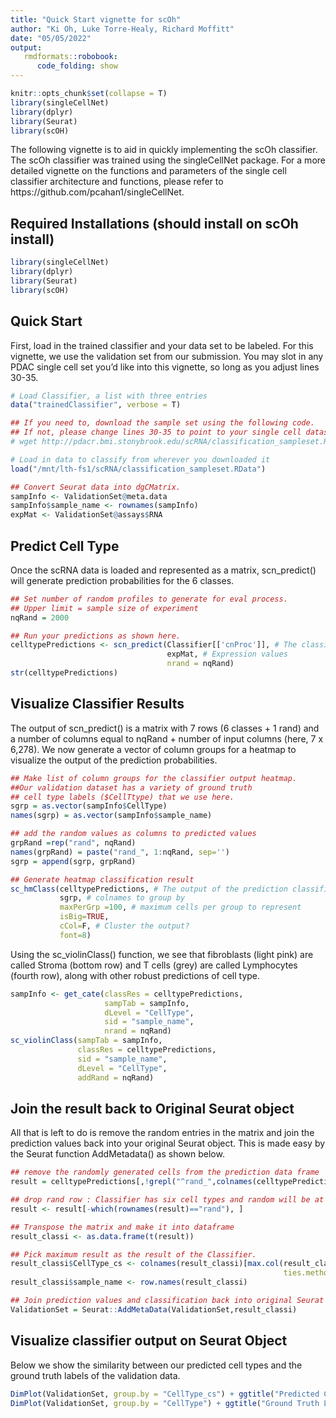 ```yaml
---
title: "Quick Start vignette for scOh"
author: "Ki Oh, Luke Torre-Healy, Richard Moffitt"
date: "05/05/2022"
output:
   rmdformats::robobook:
      code_folding: show
---
```


```r
knitr::opts_chunk$set(collapse = T)
library(singleCellNet)
library(dplyr)
library(Seurat)
library(scOH)
```

\newpage

The following vignette is to aid in quickly implementing the scOh classifier. The scOh classifier was trained using the singleCellNet package. For a more detailed vignette on the functions and parameters of the single cell classifier architecture and functions, please refer to https://github.com/pcahan1/singleCellNet.  

## Required Installations (should install on scOh install)

```r
library(singleCellNet)
library(dplyr)
library(Seurat)
library(scOH)
```

## Quick Start

First, load in the trained classifier and your data set to be labeled. For this vignette, we use the validation set from our submission. You may slot in any PDAC single cell set you'd like into this vignette, so long as you adjust lines 30-35.

```r
# Load Classifier, a list with three entries
data("trainedClassifier", verbose = T)

## If you need to, download the sample set using the following code. 
## If not, please change lines 30-35 to point to your single cell dataset.
# wget http://pdacr.bmi.stonybrook.edu/scRNA/classification_sampleset.RData

# Load in data to classify from wherever you downloaded it
load("/mnt/lth-fs1/scRNA/classification_sampleset.RData")

## Convert Seurat data into dgCMatrix.
sampInfo <- ValidationSet@meta.data
sampInfo$sample_name <- rownames(sampInfo)
expMat <- ValidationSet@assays$RNA
```

## Predict Cell Type

Once the scRNA data is loaded and represented as a matrix, scn_predict() will generate prediction probabilities for the 6 classes. 

```r
## Set number of random profiles to generate for eval process. 
## Upper limit = sample size of experiment 
nqRand = 2000 

## Run your predictions as shown here.
celltypePredictions <- scn_predict(Classifier[['cnProc']], # The classifier
                                   expMat, # Expression values
                                   nrand = nqRand)
str(celltypePredictions)
```

## Visualize Classifier Results

The output of scn_predict() is a matrix with 7 rows (6 classes + 1 rand) and a number of columns equal to nqRand + number of input columns (here, 7 x 6,278). We now generate a vector of column groups for a heatmap to visualize the output of the prediction probabilities.

```r
## Make list of column groups for the classifier output heatmap. 
##Our validation dataset has a variety of ground truth 
## cell type labels ($CellTtype) that we use here.
sgrp = as.vector(sampInfo$CellType)
names(sgrp) = as.vector(sampInfo$sample_name)

## add the random values as columns to predicted values
grpRand =rep("rand", nqRand)
names(grpRand) = paste("rand_", 1:nqRand, sep='')
sgrp = append(sgrp, grpRand) 

## Generate heatmap classification result
sc_hmClass(celltypePredictions, # The output of the prediction classifier
           sgrp, # colnames to group by
           maxPerGrp =100, # maximum cells per group to represent
           isBig=TRUE, 
           cCol=F, # Cluster the output? 
           font=8)
```

Using the sc_violinClass() function, we see that fibroblasts (light pink) are called Stroma (bottom row) and T cells (grey) are called Lymphocytes (fourth row), along with other robust predictions of cell type.

```r
sampInfo <- get_cate(classRes = celltypePredictions, 
                     sampTab = sampInfo, 
                     dLevel = "CellType", 
                     sid = "sample_name", 
                     nrand = nqRand)
sc_violinClass(sampTab = sampInfo, 
               classRes = celltypePredictions, 
               sid = "sample_name", 
               dLevel = "CellType", 
               addRand = nqRand)
```


## Join the result back to Original Seurat object

All that is left to do is remove the random entries in the matrix and join the prediction values back into your original Seurat object. This is made easy by the Seurat function AddMetadata() as shown below.

```r
## remove the randomly generated cells from the prediction data frame
result = celltypePredictions[,!grepl("^rand_",colnames(celltypePredictions))] 

## drop rand row : Classifier has six cell types and random will be at 6th row 
result <- result[-which(rownames(result)=="rand"), ]

## Transpose the matrix and make it into dataframe
result_classi <- as.data.frame(t(result))

## Pick maximum result as the result of the Classifier. 
result_classi$CellType_cs <- colnames(result_classi)[max.col(result_classi,
                                                             ties.method="first")]
result_classi$sample_name <- row.names(result_classi)

## Join prediction values and classification back into original Seurat Object
ValidationSet = Seurat::AddMetaData(ValidationSet,result_classi)
```

\newpage 

## Visualize classifier output on Seurat Object 

Below we show the similarity between our predicted cell types and the ground truth labels of the validation data.

```r
DimPlot(ValidationSet, group.by = "CellType_cs") + ggtitle("Predicted Cell Type")
DimPlot(ValidationSet, group.by = "CellType") + ggtitle("Ground Truth Labels")
```

